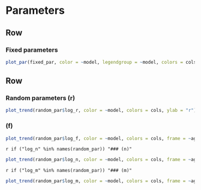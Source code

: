 
Parameters
================================================================================

Row {.tabset}
--------------------------------------------------------------------------------

### Fixed parameters

```r
plot_par(fixed_par, color = ~model, legendgroup = ~model, colors = cols)
```


Row {.tabset}
--------------------------------------------------------------------------------

### Random parameters (r)

```r
plot_trend(random_par$log_r, color = ~model, colors = cols, ylab = "r")
```

### (f)

```r
plot_trend(random_par$log_f, color = ~model, colors = cols, frame = ~age, ylab = "f")
```

`r if ("log_n" %in% names(random_par)) "### (n)"`

```r
plot_trend(random_par$log_n, color = ~model, colors = cols, frame = ~age, ylab = "n")
```

`r if ("log_m" %in% names(random_par)) "### (m)"`

```r
plot_trend(random_par$log_m, color = ~model, colors = cols, frame = ~age_block, ylab = "m")
```

